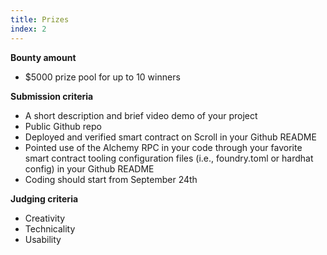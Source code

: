 ```yaml
---
title: Prizes
index: 2
---
```


<strong>Bounty amount</strong>
- $5000 prize pool for up to 10 winners

<strong>Submission criteria</strong>
- A short description and brief video demo of your project
- Public Github repo
- Deployed and verified smart contract on Scroll in your Github README
- Pointed use of the Alchemy RPC in your code through your favorite smart contract tooling configuration files (i.e., foundry.toml or hardhat config) in your Github README
- Coding should start from September 24th

<strong>Judging criteria</strong>
- Creativity
- Technicality
- Usability